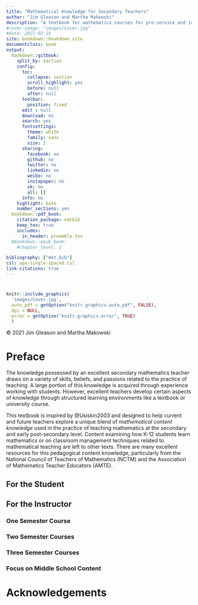 ---
title: "Mathematical Knowledge for Secondary Teachers"
author: "Jim Gleason and Martha Makowski"
description: "A textbook for mathematics courses for pre-service and in-service secondary mathematics teachers"
#cover-image: "images/Cover.jpg"
#date: 2021-02-16
site: bookdown::bookdown_site
documentclass: book
output:
  bookdown::gitbook:
    split_by: section
    config:
      toc:
        collapse: section
        scroll_highlight: yes
        before: null
        after: null
      toolbar:
        position: fixed
      edit : null
      download: no
      search: yes
      fontsettings:
        theme: white
        family: sans
        size: 2
      sharing:
        facebook: no
        github: no
        twitter: no
        linkedin: no
        weibo: no
        instapaper: no
        vk: no
        all: []
      info: no
    highlight: kate
    number_sections: yes
  bookdown::pdf_book: 
    citation_package: natbib
    keep_tex: true
    includes:
      in_header: preamble.tex
  #bookdown::epub_book:
    #chapter_level: 2

bibliography: ["mkt.bib"]
csl: apa-single-spaced.csl
link-citations: true
---

# {-}


```{r, echo=FALSE, fig.align='center', out.width='50%'}
knitr::include_graphics(
  'images/Cover.jpg',
  auto_pdf = getOption("knitr.graphics.auto_pdf", FALSE),
  dpi = NULL,
  error = getOption("knitr.graphics.error", TRUE)
  )
```

&copy; 2021 Jim Gleason and Martha Makowski

# Preface {-}

The knowledge possessed by an excellent secondary mathematics teacher draws on a variety of skills, beliefs, and passions related to the practice of teaching. A large portion of this knowledge is acquired through experience working with students. However, excellent teachers develop certain aspects of knowledge through structured learning environments like a textbook or university course. 

This textbook is inspired by @Usiskin2003 and designed to help current and future teachers explore a unique blend of *mathematical content knowledge* used in the practice of teaching mathematics at the secondary and early post-secondary level. Content examining how K-12 students learn mathematics or on classroom management techniques related to mathematical teaching are left to other texts. There are many excellent resources for this pedagogical content knowledge, particularly from the National Council of Teachers of Mathematics (NCTM) and the Association of Mathematics Teacher Educators (AMTE).

## For the Student {-}


## For the Instructor {-}


### One Semester Course {-}

### Two Semester Courses {-}

### Three Semester Courses {-}

### Focus on Middle School Content {-}



# Acknowledgements {-}
